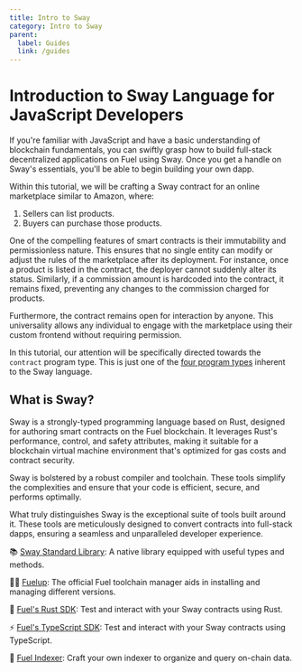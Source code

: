 ```yaml
---
title: Intro to Sway
category: Intro to Sway
parent:
  label: Guides
  link: /guides
---
```


# Introduction to Sway Language for JavaScript Developers

If you're familiar with JavaScript and have a basic understanding of blockchain fundamentals, you can swiftly grasp how to build full-stack decentralized applications on Fuel using Sway. Once you get a handle on Sway's essentials, you'll be able to begin building your own dapp.

Within this tutorial, we will be crafting a Sway contract for an online marketplace similar to Amazon, where:

1. Sellers can list products.
2. Buyers can purchase those products.

One of the compelling features of smart contracts is their immutability and permissionless nature. This ensures that no single entity can modify or adjust the rules of the marketplace after its deployment. For instance, once a product is listed in the contract, the deployer cannot suddenly alter its status. Similarly, if a commission amount is hardcoded into the contract, it remains fixed, preventing any changes to the commission charged for products.

Furthermore, the contract remains open for interaction by anyone. This universality allows any individual to engage with the marketplace using their custom frontend without requiring permission.

In this tutorial, our attention will be specifically directed towards the `contract` program type. This is just one of the [four program types](https://docs.fuel.network/docs/sway/sway-program-types/) inherent to the Sway language.

## What is Sway?

Sway is a strongly-typed programming language based on Rust, designed for authoring smart contracts on the Fuel blockchain. It leverages Rust's performance, control, and safety attributes, making it suitable for a blockchain virtual machine environment that's optimized for gas costs and contract security.

Sway is bolstered by a robust compiler and toolchain. These tools simplify the complexities and ensure that your code is efficient, secure, and performs optimally.

What truly distinguishes Sway is the exceptional suite of tools built around it. These tools are meticulously designed to convert contracts into full-stack dapps, ensuring a seamless and unparalleled developer experience.

📚 [Sway Standard Library](https://github.com/FuelLabs/sway/tree/master/sway-lib-std): A native library equipped with useful types and methods.

🧑‍🔧 [Fuelup](https://github.com/FuelLabs/fuelup): The official Fuel toolchain manager aids in installing and managing different versions.

🦀 [Fuel's Rust SDK](https://github.com/FuelLabs/fuels-rs): Test and interact with your Sway contracts using Rust.

⚡ [Fuel's TypeScript SDK](https://github.com/FuelLabs/fuels-ts): Test and interact with your Sway contracts using TypeScript.

🔭 [Fuel Indexer](https://github.com/FuelLabs/fuel-indexer/): Craft your own indexer to organize and query on-chain data.